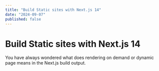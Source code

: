 ```yaml
---
title: "Build Static sites with Next.js 14"
date: "2024-09-07"
published: false
---
```


# Build Static sites with Next.js 14

You have always wondered what does rendering on demand or dynamic page means in the Next.js build output.
